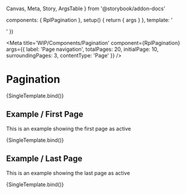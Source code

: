   Canvas,
  Meta,
  Story,
  ArgsTable
} from '@storybook/addon-docs'

  components: { RplPagination },
  setup() {
    return { args }
  },
  template: '<div class="sb-demo-container"><RplPagination v-bind="args" /></div>'
})

<Meta
  title='WIP/Components/Pagination'
  component={RplPagination}
  args={{
    label: 'Page navigation',
    totalPages: 20,
    initialPage: 10,
    surroundingPages: 3,
    contentType: 'Page'
  }}
/>

# Pagination

<ArgsTable of={RplPagination} />

<Canvas>
  <Story
    name='Pagination'
    play={a11yStoryCheck}
  >
    {SingleTemplate.bind()}
  </Story>
</Canvas>

## Example / First Page

This is an example showing the first page as active

<Canvas>
  <Story
    name='Example/First page'
    play={a11yStoryCheck}
    args={{
      initialPage: 1
    }}
  >
    {SingleTemplate.bind()}
  </Story>
</Canvas>

## Example / Last Page

This is an example showing the last page as active

<Canvas>
  <Story
    name='Example/Last page'
    play={a11yStoryCheck}
    args={{
      initialPage: 20
    }}
  >
    {SingleTemplate.bind()}
  </Story>
</Canvas>
